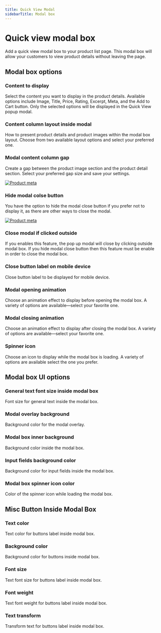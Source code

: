 ```yaml
---
title: Quick View Modal
sidebarTitle: Modal box
---
```


# Quick view modal box

Add a quick view modal box to your product list page. This modal box will allow your customers to view product details without leaving the page.

## Modal box options

### Content to display
Select the content you want to display in the product details. Available options include Image, Title, Price, Rating, Excerpt, Meta, and the Add to Cart button. Only the selected options will be displayed in the Quick View popup modal.

### Content column layout inside modal

How to present product details and product images within the modal box layout. Choose from two available layout options and select your preferred one.

### Modal content column gap

Create a gap between the product image section and the product detail section. Select your preferred gap size and save your settings.

[![Product meta](/products/quick-view/column-gap.png)](/products/quick-view/column-gap.png)

### Hide modal colse button

You have the option to hide the modal close button if you prefer not to display it, as there are other ways to close the modal.

[![Product meta](/products/quick-view/modal-close-button.png)](/products/quick-view/modal-close-button.png)

### Close modal if clicked outside

If you enables this feature, the pop up modal will close by clicking outside modal box. If you hide modal close button then this feature must be enable in order to close the modal box.

### Close button label on mobile device

Close button label to be displayed for mobile device.

### Modal opening animation

Choose an animation effect to display before opening the modal box. A variety of options are available—select your favorite one.

### Modal closing animation

Choose an animation effect to display after closing the modal box. A variety of options are available—select your favorite one.

### Spinner icon

Choose an icon to display while the modal box is loading. A variety of options are available select the one you prefer.


## Modal box UI options

### General text font size inside modal box

Font size for general text inside the modal box.

### Modal overlay background

Background color for the modal overlay.

### Modal box inner background

Background color inside the modal box.

### Input fields background color

Background color for input fields inside the modal box.

### Modal box spinner icon color

Color of the spinner icon while loading the modal box.

## Misc Button Inside Modal Box

### Text color

Text color for buttons label inside modal box.

### Background color

Background color for buttons inside modal box.

### Font size
Text font size for buttons label inside modal box.

### Font weight
Text font weight for buttons label inside modal box.

### Text transform
Transform text for buttons label inside modal box.